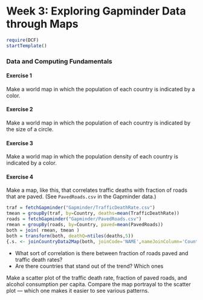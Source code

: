 Week 3: Exploring Gapminder Data through Maps
===================

```r
require(DCF)
startTemplate()
```

### Data and Computing Fundamentals



#### Exercise 1

Make a world map in which the population of each country is indicated by a color.

#### Exercise 2

Make a world map in which the population of each country is indicated by the size of a circle.

#### Exercise 3

Make a world map in which the population density of each country is indicated by a color.

#### Exercise 4

Make a map, like this, that correlates traffic deaths with fraction of roads that are paved.  (See `PavedRoads.csv` in the Gapminder data.)

```r
traf = fetchGapminder("Gapminder/TrafficDeathRate.csv")
tmean = groupBy(traf, by=Country, deaths=mean(TrafficDeathRate))
roads = fetchGapminder("Gapminder/PavedRoads.csv")
rmean = groupBy(roads, by=Country, paved=mean(PavedRoads))
both = join( rmean, tmean )
both = transform(both, deathQ=ntiles(deaths,5))
{.s. <- joinCountryData2Map(both, joinCode='NAME',nameJoinColumn='Country' ); par(mai=c(0,0,0.2,0), xaxs='i',yaxs='i') ;.mp. <- mapBubbles(.s., nameZColour='deathQ',nameZSize='paved',mapRegion='eurasia')} 
```

* What sort of correlation is there between fraction of roads paved and traffic death rates?  
* Are there countries that stand out of the trend?  Which ones

Make a scatter plot of the traffic death rate, fraction of paved roads, and alcohol consumption per capita.  Compare the map portrayal to the scatter plot --- which one makes it easier to see various patterns.
